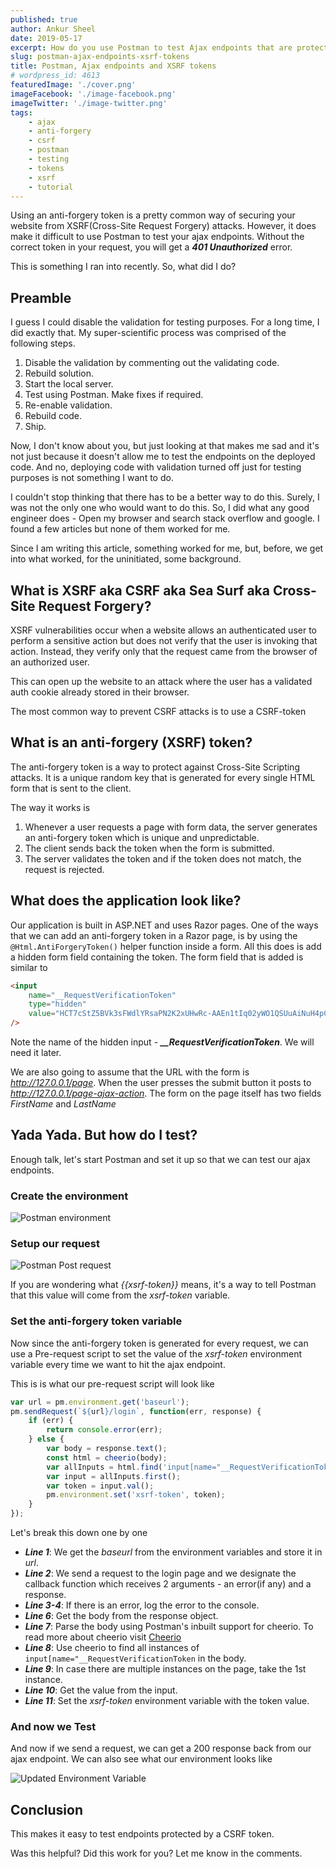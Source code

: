 ```yaml
---
published: true
author: Ankur Sheel
date: 2019-05-17
excerpt: How do you use Postman to test Ajax endpoints that are protected with an anti-forgery token? Let's find out
slug: postman-ajax-endpoints-xsrf-tokens
title: Postman, Ajax endpoints and XSRF tokens
# wordpress_id: 4613
featuredImage: './cover.png'
imageFacebook: './image-facebook.png'
imageTwitter: './image-twitter.png'
tags:
    - ajax
    - anti-forgery
    - csrf
    - postman
    - testing
    - tokens
    - xsrf
    - tutorial
---
```


Using an anti-forgery token is a pretty common way of securing your website from XSRF(Cross-Site Request Forgery)
attacks. However, it does make it difficult to use Postman to test your ajax endpoints. Without the correct token in
your request, you will get a _**401 Unauthorized**_ error.

This is something I ran into recently. So, what did I do?

## Preamble

I guess I could disable the validation for testing purposes. For a long time, I did exactly that. My super-scientific
process was comprised of the following steps.

1. Disable the validation by commenting out the validating code.
2. Rebuild solution.
3. Start the local server.
4. Test using Postman. Make fixes if required.
5. Re-enable validation.
6. Rebuild code.
7. Ship.

Now, I don't know about you, but just looking at that makes me sad and it's not just because it doesn't allow me to test
the endpoints on the deployed code. And no, deploying code with validation turned off just for testing purposes is not
something I want to do.

I couldn't stop thinking that there has to be a better way to do this. Surely, I was not the only one who would want to
do this. So, I did what any good engineer does - Open my browser and search stack overflow and google. I found a few
articles but none of them worked for me.

Since I am writing this article, something worked for me, but, before, we get into what worked, for the uninitiated,
some background.

## What is XSRF aka CSRF aka Sea Surf aka Cross-Site Request Forgery?

XSRF vulnerabilities occur when a website allows an authenticated user to perform a sensitive action but does not verify
that the user is invoking that action. Instead, they verify only that the request came from the browser of an authorized
user.

This can open up the website to an attack where the user has a validated auth cookie already stored in their browser.

The most common way to prevent CSRF attacks is to use a CSRF-token

## What is an anti-forgery (XSRF) token?

The anti-forgery token is a way to protect against Cross-Site Scripting attacks. It is a unique random key that is
generated for every single HTML form that is sent to the client.

The way it works is

1. Whenever a user requests a page with form data, the server generates an anti-forgery token which is unique and
   unpredictable.
2. The client sends back the token when the form is submitted.
3. The server validates the token and if the token does not match, the request is rejected.

## What does the application look like?

Our application is built in ASP.NET and uses Razor pages. One of the ways that we can add an anti-forgery token in a
Razor page, is by using the `@Html.AntiForgeryToken()` helper function inside a form. All this does is add a hidden form
field containing the token. The form field that is added is similar to

```html
<input
    name="__RequestVerificationToken"
    type="hidden"
    value="HCT7cStZ5BVk3sFWdlYRsaPN2K2xUHwRc-AAEn1tIq02yWO1QSUuAiNuH4pCg6M7JgV3xZjysixJHhkqoGhOTTG8bgk0H3VWi5XpJgntnt2uc-xXwXwSOta9hBNMJQxo5JznbmiBtxPkwSx-GqxXsw2"
/>
```

Note the name of the hidden input - **_\_\_RequestVerificationToken_**. We will need it later.

We are also going to assume that the URL with the form is _<http://127.0.0.1/page>_. When the user presses the submit
button it posts to _<http://127.0.0.1/page-ajax-action>_. The form on the page itself has two fields _FirstName_ and
_LastName_

## Yada Yada. But how do I test?

Enough talk, let's start Postman and set it up so that we can test our ajax endpoints.

### Create the environment

![Postman environment](./images/environment.png)

### Setup our request

![Postman Post request](./images/post-ajax.png)

If you are wondering what _{{xsrf-token}}_ means, it's a way to tell Postman that this value will come from the
_xsrf-token_ variable.

### Set the anti-forgery token variable

Now since the anti-forgery token is generated for every request, we can use a Pre-request script to set the value of the
_xsrf-token_ environment variable every time we want to hit the ajax endpoint.

This is is what our pre-request script will look like

```javascript
var url = pm.environment.get('baseurl');
pm.sendRequest(`${url}/login`, function(err, response) {
    if (err) {
        return console.error(err);
    } else {
        var body = response.text();
        const html = cheerio(body);
        var allInputs = html.find('input[name="__RequestVerificationToken"]');
        var input = allInputs.first();
        var token = input.val();
        pm.environment.set('xsrf-token', token);
    }
});
```

Let's break this down one by one

-   **_Line 1_**: We get the _baseurl_ from the environment variables and store it in _url_.
-   **_Line 2_**: We send a request to the login page and we designate the callback function which receives 2
    arguments - an error(if any) and a response.
-   **_Line 3-4_**: If there is an error, log the error to the console.
-   **_Line 6_**: Get the body from the response object.
-   **_Line 7_**: Parse the body using Postman's inbuilt support for cheerio. To read more about cheerio visit
    [Cheerio](https://cheerio.js.org/)
-   **_Line 8_**: Use cheerio to find all instances of `input[name="__RequestVerificationToken` in the body.
-   **_Line 9_**: In case there are multiple instances on the page, take the 1st instance.
-   **_Line 10_**: Get the value from the input.
-   **_Line 11_**: Set the _xsrf-token_ environment variable with the token value.

### And now we Test

And now if we send a request, we can get a 200 response back from our ajax endpoint. We can also see what our
environment looks like

![Updated Environment Variable](./images/updated-environment.png)

## Conclusion

This makes it easy to test endpoints protected by a CSRF token.

Was this helpful? Did this work for you? Let me know in the comments.
